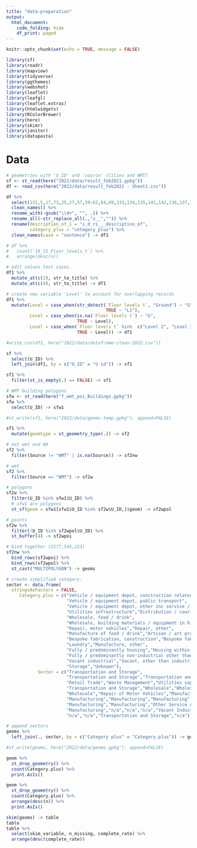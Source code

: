 ```yaml
---
title: "data-preparation"
output: 
  html_document:
    code_folding: hide
    df_print: paged
---
```


```r
knitr::opts_chunk$set(echo = TRUE, message = FALSE)
```

```r
library(sf)
library(readr)
library(mapview)
library(tidyverse)
library(ggthemes)
library(webshot)
library(leaflet)
library(leafgl)
library(leaflet.extras)
library(htmlwidgets)
library(RColorBrewer)
library(here)
library(skimr)
library(janitor)
library(datapasta)
```

# Data
```r
# geometries with 'U_ID' and 'source' (Cities and WMT)
sf <- st_read(here("2022/data/result_feb2021.gpkg"))
df <- read_csv(here("2022/data/result_feb2021 - Sheet1.csv"))
```

```r
df %>%
  select(132,5,17,73,25,27,57,59:62,64,69,133,134,135,141,142,136,137,138,139,140) %>%
  clean_names() %>%
  rename_with(~gsub("\\d+", "", .)) %>%
  rename_all(~str_replace_all(.,"x__","")) %>%
  rename(description_of_1 = "s_d_rs___description_of",
         category_plus = "cetegory_plus") %>%
  clean_names(case = "sentence") -> df1

# df %>%
#   count(`19_31_Floor_levels_t`) %>%
#   arrange(desc(n))

# edit values text cases.
df1 %>%
  mutate_at(c(2), str_to_title) %>%
  mutate_at(c(4), str_to_title) -> df1

# create new variable 'Level' to account for overlapping records
df1 %>%
  mutate(Level = case_when(str_detect(`Floor levels t`, "Ground") ~ "G",
                                      TRUE ~ "L1"),
         Level = case_when(is.na(`Floor levels t`) ~ "G",
                           TRUE ~ Level),
         Level = case_when(`Floor levels t` %in%  c("Level 2", "Level 3", "Level 4 and above") ~ "L2",
                           TRUE ~ Level)) -> df1

#write_csv(df1, here("2022/data/dataframe-clean-2022.csv"))
```

```r
sf %>%
  select(U_ID) %>%
  left_join(df1, by = c("U_ID" = "U id")) -> sf1

sf1 %>%
  filter(st_is_empty(.) == FALSE) -> sf1

# WMT building polygons
sfw <- st_read(here("f_wmt_poi_Buildings.gpkg"))
sfw %>%
  select(U_ID) -> sfw1

#st_write(sf1, here("2022/data/geoms-temp.gpkg"), append=FALSE)
```

```r
sf1 %>%
  mutate(geomtype = st_geometry_type(.)) -> sf2

# not wmt and NA
sf2 %>%
  filter(Source != "WMT" | is.na(Source)) -> sf2nw

# wmt
sf2 %>%
  filter(Source == "WMT") -> sf2w

# polygons
sf2w %>%
  filter(U_ID %in% sfw1$U_ID) %>%
  # sfw1 are polygons
  st_sf(geom = sfw1[sfw1$U_ID %in% sf2w$U_ID,]$geom) -> sf2wpol

# points
sf2w %>%
  filter(!U_ID %in% sf2wpol$U_ID) %>%
  st_buffer(4) -> sf2wpoi

# bind together (2277,545,223)
sf2nw %>%
  bind_rows(sf2wpoi) %>%
  bind_rows(sf2wpol) %>%
  st_cast("MULTIPOLYGON") -> geoms

# create simplified category.
sector <- data.frame(
  stringsAsFactors = FALSE,
     Category.plus = c("Vehicle / equipment depot, construction related",
                       "Vehicle / equipment depot, public transport",
                       "Vehicle / equipment depot, other inc service / hire","Vehicle / parts sale","Waste / recycling",
                       "Utilities infrastructure","Distribution / courier facility",
                       "Wholesale, food / drink",
                       "Wholesale, building materials / equipment in hire","Wholesale, other",
                       "Repair, motor vehicles","Repair, other",
                       "Manufacture of food / drink","Artisan / art production",
                       "Bespoke fabrication, construction","Bespoke fabrication, other","Printing",
                       "Laundry","Manufacture, other",
                       "Fully / predominantly housing","Housing within mixed development",
                       "Fully / predominantly non-industrial other than housing",
                       "Vacant industrial","Vacant, other than industrial","Demolished",
                       "Storage","Unknown"),
            Sector = c("Transportation and Storage",
                       "Transportation and Storage","Transportation and Storage",
                       "Retail Trade","Waste Management","Utilities supply",
                       "Transportation and Storage","Wholesale","Wholesale",
                       "Wholesale","Repair of Motor Vehicles","Manufacturing",
                       "Manufacturing","Manufacturing","Manufacturing",
                       "Manufacturing","Manufacturing","Other Service Activities",
                       "Manufacturing","n/a","n/a","n/a","Vacant Industrial",
                       "n/a","n/a","Transportation and Storage","n/a"))

# append sectors
geoms %>%
  left_join(., sector, by = c("Category plus" = "Category.plus")) -> geoms

#st_write(geoms, here("2022/data/geoms.gpkg"), append=FALSE)
```

```r
geom %>%
  st_drop_geometry() %>%
  count(Category.plus) %>%
  print.AsIs()
```

```r
geom %>%
  st_drop_geometry() %>%
  count(Category.plus) %>%
  arrange(desc(n)) %>%
  print.AsIs()
```


```r
skim(geoms) -> table
table
table %>%
  select(skim_variable, n_missing, complete_rate) %>%
  arrange(desc(complete_rate))
```


